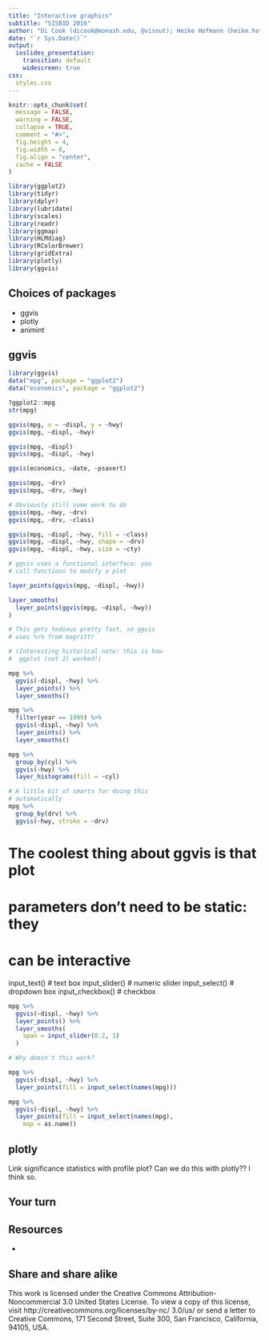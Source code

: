 ```yaml
---
title: "Interactive graphics"
subtitle: "SISBID 2016"
author: "Di Cook (dicook@monash.edu, @visnut); Heike Hofmann (heike.hofmann@gmail.com, @heike_hh)"
date: "`r Sys.Date()`"
output:
  ioslides_presentation:
    transition: default
    widescreen: true
css:
  styles.css
---
```


```r
knitr::opts_chunk$set(
  message = FALSE,
  warning = FALSE,
  collapse = TRUE,
  comment = "#>",
  fig.height = 4,
  fig.width = 8,
  fig.align = "center",
  cache = FALSE
)
```

```r
library(ggplot2)
library(tidyr)
library(dplyr)
library(lubridate)
library(scales)
library(readr)
library(ggmap)
library(HLMdiag)
library(RColorBrewer)
library(gridExtra)
library(plotly)
library(ggvis)
```


## Choices of packages

- ggvis
- plotly
- animint

## ggvis

```r
library(ggvis)
data("mpg", package = "ggplot2")
data("economics", package = "ggplot2")

?ggplot2::mpg
str(mpg)

ggvis(mpg, x = ~displ, y = ~hwy)
ggvis(mpg, ~displ, ~hwy)

ggvis(mpg, ~displ)
ggvis(mpg, ~displ, ~hwy)

ggvis(economics, ~date, ~psavert)

ggvis(mpg, ~drv)
ggvis(mpg, ~drv, ~hwy)

# Obviously still some work to do
ggvis(mpg, ~hwy, ~drv)
ggvis(mpg, ~drv, ~class)

ggvis(mpg, ~displ, ~hwy, fill = ~class)
ggvis(mpg, ~displ, ~hwy, shape = ~drv)
ggvis(mpg, ~displ, ~hwy, size = ~cty)

# ggvis uses a functional interface: you
# call functions to modify a plot

layer_points(ggvis(mpg, ~displ, ~hwy))

layer_smooths(
  layer_points(ggvis(mpg, ~displ, ~hwy))
)

# This gets tedious pretty fast, so ggvis
# uses %>% from magrittr

# (Interesting historical note: this is how
#  ggplot (not 2) worked!)

mpg %>%
  ggvis(~displ, ~hwy) %>%
  layer_points() %>%
  layer_smooths()

mpg %>%
  filter(year == 1999) %>% 
  ggvis(~displ, ~hwy) %>%
  layer_points() %>%
  layer_smooths()

mpg %>%
  group_by(cyl) %>% 
  ggvis(~hwy) %>%
  layer_histograms(fill = ~cyl)

# A little bit of smarts for doing this 
# automatically
mpg %>%
  group_by(drv) %>% 
  ggvis(~hwy, stroke = ~drv)

```


# The coolest thing about ggvis is that plot
# parameters don't need to be static: they
# can be interactive

input_text() # text box
input_slider() # numeric slider
input_select() # dropdown box
input_checkbox() # checkbox

```r
mpg %>% 
  ggvis(~displ, ~hwy) %>%
  layer_points() %>%
  layer_smooths(
    span = input_slider(0.2, 1)
  )

# Why doesn't this work?

mpg %>% 
  ggvis(~displ, ~hwy) %>%
  layer_points(fill = input_select(names(mpg)))

mpg %>% 
  ggvis(~displ, ~hwy) %>%
  layer_points(fill = input_select(names(mpg), 
    map = as.name))

```

## plotly


Link significance statistics with profile plot? Can we do this with plotly?? I think so.

## Your turn


## Resources

- 

## Share and share alike

This work is licensed under the Creative Commons Attribution-Noncommercial 3.0 United States License. To view a copy of this license, visit http://creativecommons.org/licenses/by-nc/ 3.0/us/ or send a letter to Creative Commons, 171 Second Street, Suite 300, San Francisco, California, 94105, USA.
